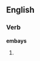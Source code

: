 ==English==

===Verb===
'''embays'''

# {{third-person singular of|embay}}
{{count page|[[Wiktionary:Page count]]}}
{{anagrams:en/abemsy}}